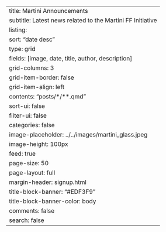 ---
title: Martini Announcements 
subtitle: Latest news related to the Martini FF Initiative
listing:
  sort: "date desc"
  type: grid
  fields: [image, date, title, author, description]
  grid-columns: 3
  grid-item-border: false
  grid-item-align: left
  contents: "posts/*/**.qmd"
  sort-ui: false
  filter-ui: false
  categories: false
  image-placeholder: ../../images/martini_glass.jpeg
  image-height: 100px
  feed: true
  page-size: 50
page-layout: full
margin-header: signup.html
title-block-banner: "#EDF3F9"
title-block-banner-color: body
comments: false
search: false
---